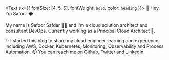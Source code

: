 <Text sx={{ fontSize: [4, 5, 6], fontWeight: `bold`, color: `heading` }}>
  👋 Hey, I&apos;m Safoor 🌩
</Text>

My name is Safoor Safdar 👨‍💻 and I&apos;m a cloud solution architect and consultant DevOps. Currently working as a Principal Cloud Architect 🔭.

✨ I started this blog to share my cloud engineer learning and experience, including AWS, Docker, Kubernetes, Monitoring, Observability and Process Automation. 📫 You can reach me on [Github][_github], [Twitter][_twitter] and [LinkedIn][_linkedin].


[_twitter]: https://twitter.com/safoorsafdar
[_linkedin]: https://linkedin.com/in/safoorsafdar
[_github]: https://github.com/safoorsafdar
